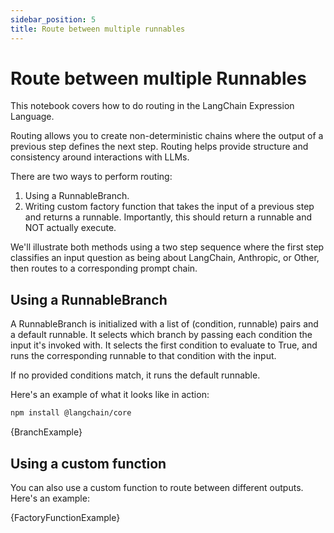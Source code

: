 ```yaml
---
sidebar_position: 5
title: Route between multiple runnables
---
```


# Route between multiple Runnables

This notebook covers how to do routing in the LangChain Expression Language.

Routing allows you to create non-deterministic chains where the output of a previous step defines the next step. Routing helps provide structure and consistency around interactions with LLMs.

There are two ways to perform routing:

1. Using a RunnableBranch.
2. Writing custom factory function that takes the input of a previous step and returns a runnable. Importantly, this should return a runnable and NOT actually execute.

We'll illustrate both methods using a two step sequence where the first step classifies an input question as being about LangChain, Anthropic, or Other, then routes to a corresponding prompt chain.

## Using a RunnableBranch

A RunnableBranch is initialized with a list of (condition, runnable) pairs and a default runnable. It selects which branch by passing each condition the input it's invoked with. It selects the first condition to evaluate to True, and runs the corresponding runnable to that condition with the input.

If no provided conditions match, it runs the default runnable.

Here's an example of what it looks like in action:



<IntegrationInstallTooltip></IntegrationInstallTooltip>

```bash npm2yarn
npm install @langchain/core
```

<CodeBlock language="typescript">{BranchExample}</CodeBlock>

## Using a custom function

You can also use a custom function to route between different outputs. Here's an example:


<CodeBlock language="typescript">{FactoryFunctionExample}</CodeBlock>
